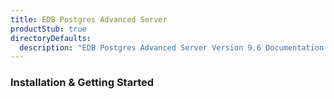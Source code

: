 ```yaml
---
title: EDB Postgres Advanced Server
productStub: true
directoryDefaults:
  description: "EDB Postgres Advanced Server Version 9.6 Documentation and release notes. Oracle database compatibility with higher security and data redaction for Enterprises."
---
```


### Installation & Getting Started

<Archive
  title="Installation Guide"
  path="/docs/epas/9.6/EDB_Postgres_Advanced_Server_Installation_Guide_v9.6.pdf"
/>